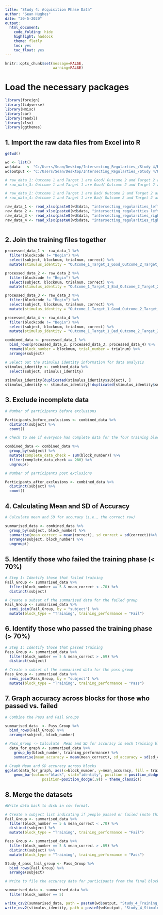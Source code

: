 ```yaml
---
title: "Study 4: Acquisition Phase Data"
author: "Sean Hughes"
date: "30-5-2020"
output: 
  html_document:
    code_folding: hide
    highlight: haddock
    theme: flatly
    toc: yes 
    toc_float: yes
---
```


```r
knitr::opts_chunk$set(message=FALSE,
                      warning=FALSE)
```


# Load the necessary packages

```r
library(foreign)
library(tidyverse)
library(Hmisc)
library(car)
library(readxl)
library(xlsx)
library(ggthemes)
```

## 1. Import the raw data files from Excel into R

```r
getwd()

wd <- list()
wd$data   <- "C:/Users/Sean/Desktop/Intersecting_Regularties_/Study 4/Raw_Data/"
wd$output <- "C:/Users/Sean/Desktop/Intersecting_Regularties_/Study 4/Processed_Data/"

# raw_data_1: Outcome 1 and Target 1 are Good/ Outcome 2 and Target 2 are Bad
# raw_data_3: Outcome 1 and Target 1 are Good/ Outcome 2 and Target 2 are Bad

# raw_data_2: Outcome 1 and Target 1 are Bad/ Outcome 2 and Target 2 are Good
# raw_data_4: Outcome 1 and Target 1 are Bad/ Outcome 2 and Target 2 are Good

raw_data_1 <- read_xlsx(paste0(wd$data, "intersecting_regularities_left_17_04_13.xlsx"), col_names = TRUE)
raw_data_2 <- read_xlsx(paste0(wd$data, "intersecting_regularities_left_rev_17_04_13.xlsx"), col_names = TRUE)
raw_data_3 <- read_xlsx(paste0(wd$data, "intersecting_regularities_right_17_04_13.xlsx"), col_names = TRUE)
raw_data_4 <- read_xlsx(paste0(wd$data, "intersecting_regularities_right_rev_17_04_13.xlsx"), col_names = TRUE)
  
```

## 2. Join the training files together

```r

processed_data_1 <- raw_data_1 %>% 
  filter(blockcode != "Begin") %>% 
  select(subject, blocknum, trialnum, correct) %>%
  mutate(stimulus_identity = "Outcome_1_Target_1_Good_Outcome_2_Target_2_Bad")

processed_data_2 <- raw_data_2 %>% 
  filter(blockcode != "Begin") %>% 
  select(subject, blocknum, trialnum, correct) %>% 
  mutate(stimulus_identity = "Outcome_1_Target_1_Bad_Outcome_2_Target_2_Good")

processed_data_3 <- raw_data_3 %>% 
  filter(blockcode != "Begin") %>% 
  select(subject, blocknum, trialnum, correct) %>%
  mutate(stimulus_identity = "Outcome_1_Target_1_Good_Outcome_2_Target_2_Bad")

processed_data_4 <- raw_data_4 %>% 
  filter(blockcode != "Begin") %>% 
  select(subject, blocknum, trialnum, correct) %>% 
  mutate(stimulus_identity = "Outcome_1_Target_1_Bad_Outcome_2_Target_2_Good")

combined_data <- processed_data_1 %>% 
  bind_rows(processed_data_2, processed_data_3, processed_data_4) %>%
  rename(block_number = blocknum, trial_number = trialnum) %>% 
  arrange(subject)

# Select out the stimulus identity information for data analysis 
stimulus_identity <- combined_data %>% 
  select(subject, stimulus_identity) 
  
stimulus_identity[duplicated(stimulus_identity$subject), ]
stimulus_identity <- stimulus_identity[!duplicated(stimulus_identity$subject), ]

```

## 3. Exclude incomplete data

```r

# Number of participants before exclusions

Participants_before_exclusions <- combined_data %>% 
  distinct(subject) %>% 
  count()

# Check to see if everyone has complete data for the four training blocks - if block_number = 280 then they do. Otherwise they do not. If they do not then remove them 

combined_data <- combined_data %>%
  group_by(subject) %>% 
  mutate(complete_data_check = sum(block_number)) %>%
  filter(complete_data_check == 280) %>%
  ungroup() 

# Number of participants post exclusions

Participants_after_exclusions <- combined_data %>% 
  distinct(subject) %>% 
  count()

```

## 4. Calculating Mean and SD of Accuracy 

```r

# Calculate mean and SD for accuracy (i.e., the correct row) 

summarised_data <- combined_data %>%
  group_by(subject, block_number) %>% 
  summarise(mean_correct = mean(correct), sd_correct = sd(correct))%>%
  arrange(subject, block_number) %>%
  ungroup()

```

## 5. Identify those who failed the training phase (< 70%)

```r
# Step 1: Identify those that failed training
Fail_Group <- summarised_data %>% 
  filter(block_number == 5 & mean_correct < .70) %>%
  distinct(subject)

# Create a subset of the summarised data for the failed group
Fail_Group <- summarised_data %>% 
  semi_join(Fail_Group, by = "subject") %>%
  mutate(block_type = "Training", training_performance = "Fail")

```


## 6. Identify those who passed the training phase (> 70%)

```r

# Step 1: Identify those that passed training
Pass_Group <- summarised_data %>% 
  filter(block_number == 5 & mean_correct > .69) %>%
  distinct(subject)

# Create a subset of the summarised data for the pass group
Pass_Group <- summarised_data %>% 
  semi_join(Pass_Group, by = "subject") %>%
  mutate(block_type = "Training", training_performance = "Pass")


```

## 7. Graph accuracy across blocks for those who passed vs. failed

```r

# Combine the Pass and Fail Groups 

summarised_data  <- Pass_Group %>% 
  bind_rows(Fail_Group) %>% 
  arrange(subject, block_number)

# Pass_Group -> Calculate  Mean and SD for accuracy in each training block
  data_for_graph <- summarised_data %>% 
    group_by(block_number, training_performance) %>% 
    summarise(mean_accuracy = mean(mean_correct), sd_accuracy = sd(sd_correct))

# Graph Mean and SD accuracy across blocks
ggplot(data_for_graph, aes(x=block_number, y=mean_accuracy, fill = training_performance)) +
    geom_bar(colour="black", stat="identity", position = position_dodge()) + geom_errorbar(aes(ymin=mean_accuracy-sd_accuracy, ymax=mean_accuracy+sd_accuracy), width=.2,
                 position=position_dodge(.9)) + theme_classic()

```

## 8. Merge the datasets

```r
#Write data back to disk in csv format.

# Create a subject list indicating if people passed or failed (note this is not being written)
Fail_Group <- summarised_data %>% 
  filter(block_number == 5 & mean_correct < .70) %>%
  distinct(subject) %>% 
  mutate(block_type = "Training", training_performance = "Fail")

Pass_Group <- summarised_data %>% 
  filter(block_number == 5 & mean_correct > .69) %>%
  distinct(subject) %>% 
  mutate(block_type = "Training", training_performance = "Pass")

Study_4_pass_fail_group <- Pass_Group %>% 
  bind_rows(Fail_Group) %>% 
  arrange(subject)

# Write to file the accuracy data for participants from the final block of training.

summarised_data <- summarised_data %>%
  filter(block_number == 5)

write_csv2(summarised_data, path = paste0(wd$output, "Study_4_Training_Phase.csv"))
write_csv2(stimulus_identity, path = paste0(wd$output, "Study_4_Stimulus_Identity.csv"))

```



